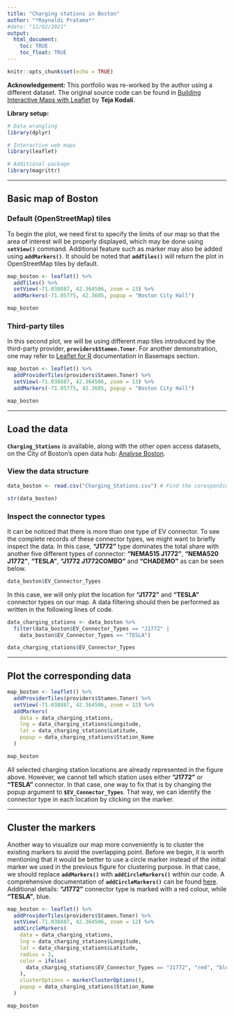 ```yaml
---
title: "Charging stations in Boston"
author: "*Raynaldi Pratama*"
#date: "12/02/2021"
output: 
  html_document: 
    toc: TRUE
    toc_float: TRUE
---
```


```r
knitr::opts_chunk$set(echo = TRUE)
```

**Acknowledgement:** This portfolio was re-worked by the author using a different dataset. The original source code can be found in [Building Interactive Maps with Leaflet](https://www.r-bloggers.com/2015/11/building-interactive-maps-with-leaflet/) by **Teja Kodali**.

**Library setup:**

```r
# Data wrangling
library(dplyr)

# Interactive web maps
library(leaflet)

# Additional package
library(magrittr)
```

***

## Basic map of Boston

### Default (OpenStreetMap) tiles

To begin the plot, we need first to specify the limits of our map so that the area of interest will be properly displayed, which may be done using **`setView()`** command. Additional feature such as marker may also be added using **`addMarkers()`**. It should be noted that **`addTiles()`** will return the plot in OpenStreetMap tiles by default.

```r
map_boston <- leaflet() %>%
  addTiles() %>%
  setView(-71.038887, 42.364506, zoom = 13) %>%
  addMarkers(-71.05775, 42.3605, popup = "Boston City Hall")

map_boston
```

### Third-party tiles

In this second plot, we will be using different map tiles introduced by the third-party provider, **`providers$Stamen.Toner`**. For another demonstration, one may refer to [Leaflet for R](https://rstudio.github.io/leaflet/basemaps.html) documentation in Basemaps section.

```r
map_boston <- leaflet() %>%
  addProviderTiles(providers$Stamen.Toner) %>%
  setView(-71.038887, 42.364506, zoom = 13) %>%
  addMarkers(-71.05775, 42.3605, popup = "Boston City Hall")

map_boston
```

***

## Load the data

**`Charging_Stations`** is available, along with the other open access datasets, on the City of Boston's open data hub: [Analyse Boston](https://data.boston.gov/).  

### View the data structure

```r
data_boston <- read.csv("Charging_Stations.csv") # Find the coresponding file inside 00_data/

str(data_boston)
```

### Inspect the connector types

It can be noticed that there is more than one type of EV connector. To see the complete records of these connector types, we might want to briefly inspect the data. In this case, **"J1772"** type dominates the total share with another five different types of connector: **"NEMA515 J1772"**, **"NEMA520 J1772"**, **"TESLA"**, **"J1772 J1772COMBO"** and **"CHADEMO"** as can be seen below.

```r
data_boston$EV_Connector_Types
```

In this case, we will only plot the location for **"J1772"** and **"TESLA"** connector types on our map. A data filtering should then be performed as written in the following lines of code.

```r
data_charging_stations <- data_boston %>%
  filter(data_boston$EV_Connector_Types == "J1772" |
    data_boston$EV_Connector_Types == "TESLA")

data_charging_stations$EV_Connector_Types
```

***

## Plot the corresponding data

```r
map_boston <- leaflet() %>%
  addProviderTiles(providers$Stamen.Toner) %>%
  setView(-71.038887, 42.364506, zoom = 12) %>%
  addMarkers(
    data = data_charging_stations,
    lng = data_charging_stations$Longitude,
    lat = data_charging_stations$Latitude,
    popup = data_charging_stations$Station_Name
  )

map_boston
```

All selected charging station locations are already represented in the figure above. However, we cannot tell which station uses either **"J1772"** or **"TESLA"** connector. In that case, one way to fix that is by changing the popup argument to **`$EV_Connector_Types`**. That way, we can identify the connector type in each location by clicking on the marker.

***

## Cluster the markers

Another way to visualize our map more conveniently is to cluster the existing markers to avoid the overlapping point. Before we begin, it is worth mentioning that it would be better to use a circle marker instead of the initial marker we used in the previous figure for clustering purpose. In that case, we should replace **`addMarkers()`** with **`addCircleMarkers()`** within our code. A comprehensive documentation of **`addCircleMarkers()`** can be found [here](https://rstudio.github.io/leaflet/markers.html). Additional details: **"J1772"** connector type is marked with a red colour, while **"TESLA"**, blue.

```r
map_boston <- leaflet() %>%
  addProviderTiles(providers$Stamen.Toner) %>%
  setView(-71.038887, 42.364506, zoom = 12) %>%
  addCircleMarkers(
    data = data_charging_stations,
    lng = data_charging_stations$Longitude,
    lat = data_charging_stations$Latitude,
    radius = 3,
    color = ifelse(
      data_charging_stations$EV_Connector_Types == "J1772", "red", "blue"
    ),
    clusterOptions = markerClusterOptions(),
    popup = data_charging_stations$Station_Name
  )

map_boston
```
